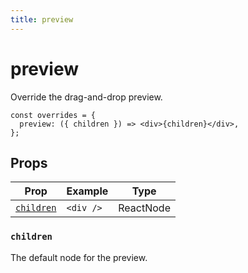 ```yaml
---
title: preview
---
```


# preview

Override the drag-and-drop preview.

```tsx showLineNumbers copy
const overrides = {
  preview: ({ children }) => <div>{children}</div>,
};
```

## Props

| Prop                    | Example   | Type      |
| ----------------------- | --------- | --------- |
| [`children`](#children) | `<div />` | ReactNode |

### `children`

The default node for the preview.
